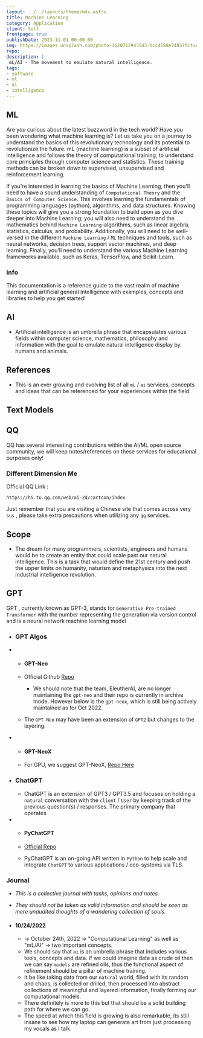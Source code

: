 ```yaml
---
layout: ../../layouts/theme/mdx.astro
title: Machine Learning
category: Application
client: Self
frontpage: true
publishDate: 2023-11-01 00:00:00
img: https://images.unsplash.com/photo-1620712943543-bcc4688e7485?fit=crop&w=1400&h=700&q=75
repo:
description: |
 mL/AI - The movement to emulate natural intelligence.
tags:
- software
- ml
- ai
- intelligence
---
```


## ML
Are you curious about the latest buzzword in the tech world? Have you been wondering what machine learning is? Let us take you on a journey to understand the basics of this revolutionary technology and its potential to revolutionize the future.
mL (machine learning) is a subset of artificial intelligence and follows the theory of computational training, to understand core principles through computer science and statistics. These training methods can be broken down to supervised, unsupervised and reinforcement learning.

If you're interested in learning the basics of Machine Learning, then you'll need to have a sound understanding of `Computational Theory` and the `Basics of Computer Science`. This involves learning the fundamentals of programming languages (python), algorithms, and data structures. Knowing these topics will give you a strong foundation to build upon as you dive deeper into Machine Learning; you will also need to understand the mathematics behind `Machine Learning`-algorithms, such as linear algebra, statistics, calculus, and probability. Additionally, you will need to be well-versed in the different `Machine Learning` / `ML` techniques and tools, such as neural networks, decision trees, support vector machines, and deep learning. Finally, you'll need to understand the various Machine Learning frameworks available, such as Keras, TensorFlow, and Scikit-Learn.

### Info

This documentation is a reference guide to the vast realm of machine learning and artificial general intelligence with examples, concepts and libraries to help you get started!

## AI

- Artificial intelligence is an umbrella phrase that encapsulates various fields within computer science, mathematics, philosophy and information with the goal to emulate natural intelligence display by humans and animals.

## References

- This is an ever growing and evolving list of all `mL` / `ai` services, concepts and ideas that can be referenced for your experiences within the field.

## Text Models

## QQ

QQ has several interesting contributions within the AI/ML open source community, we will keep notes/references on these services for educational purposes only!

### Different Dimension Me

Official QQ Link :

```text
https://h5.tu.qq.com/web/ai-2d/cartoon/index

```

Just remember that you are visiting a Chinese site that comes across very `sus` , please take extra precautions when utilizing any `qq` services.


## Scope

- The dream for many programmers, scientists, engineers and humans would be to create an entity that could scale past our natural intelligence. This is a task that would define the 21st century and push the upper limits on humanity, naturism and metaphysics into the next industrial intelligence revolution.

## GPT

GPT , currently known as GPT-3, stands for `Generative Pre-trained Transformer` with the number representing the generation via version control and is a neural network machine learning model

- ### GPT Algos

- - #### GPT-Neo
  
  - Official Github [Repo](https://github.com/EleutherAI/gpt-neo)
    - We should note that the team, EleutherAI, are no longer maintaining the `gpt-neo` and their repo is currently in archive mode. However below is the `gpt-neox`, which is still being actively maintained as for Oct 2022.
  - The `GPT-Neo` may have been an extension of `GPT2` but changes to the layering.

- - #### GPT-NeoX

  - For GPU, we suggest GPT-NeoX, [Repo Here](https://github.com/EleutherAI/gpt-neox/)

- ### ChatGPT

  - ChatGPT is an extension of GPT3 / GPT3.5 and focuses on holding a `natural` conversation with the `client` / `User` by keeping track of the previous question(s) / responses. The primary company that operates

- - #### PyChatGPT
  
  - [Official Repo](https://github.com/rawandahmad698/PyChatGPT)
  - PyChatGPT is an on-going API written in `Python` to help scale and integrate `ChatGPT` to various applications / eco-systems via TLS.

### Journal

- *This is a collective journal with tasks, opinions and notes.*
- *They should not be taken as valid information and should be seen as mere unaudited thoughts of a wandering collection of souls.*

- #### 10/24/2022
  
  - -> October 24th, 2022 -> "Computational Learning" as well as "mL/AI" -> two important concepts.
  - We should say that `ai` is an umbrella phrase that includes various tools, concepts and data. If we could imagine data as crude oil then we can say `models` are refined oils, thus the functional aspect of refinement should be a pillar of machine training.
  - It be like taking data from our `natural` world, filled with its random and chaos, is collected or drilled, then processed into abstract collections of meaningful and layered information, finally forming our computational models.
  - There definitely is more to this but that should be a solid building path for where we can go.
  - The speed at which this field is growing is also remarkable, its still insane to see how my laptop can generate art from just processing my vocals as I talk.
